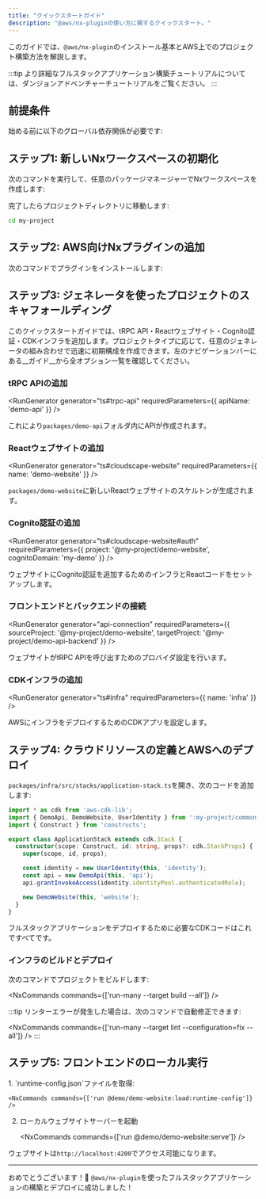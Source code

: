 ```yaml
---
title: "クイックスタートガイド"
description: "@aws/nx-pluginの使い方に関するクイックスタート。"
---
```





このガイドでは、`@aws/nx-plugin`のインストール基本とAWS上でのプロジェクト構築方法を解説します。

:::tip
より詳細なフルスタックアプリケーション構築チュートリアルについては、<Link path="get_started/tutorials/dungeon-game/overview">ダンジョンアドベンチャーチュートリアル</Link>をご覧ください。
:::

## 前提条件

始める前に以下のグローバル依存関係が必要です:

<Prerequisites />

## ステップ1: 新しいNxワークスペースの初期化

次のコマンドを実行して、任意のパッケージマネージャーでNxワークスペースを作成します:

<CreateNxWorkspaceCommand workspace="my-project" />

完了したらプロジェクトディレクトリに移動します:

```sh
cd my-project
```

## ステップ2: AWS向けNxプラグインの追加

次のコマンドでプラグインをインストールします:

<InstallCommand dev pkg="@aws/nx-plugin" />

## ステップ3: ジェネレータを使ったプロジェクトのスキャフォールディング

このクイックスタートガイドでは、tRPC API・Reactウェブサイト・Cognito認証・CDKインフラを追加します。プロジェクトタイプに応じて、任意のジェネレータの組み合わせで迅速に初期構成を作成できます。左のナビゲーションバーにある__ガイド__から全オプション一覧を確認してください。

### tRPC APIの追加

<RunGenerator generator="ts#trpc-api" requiredParameters={{ apiName: 'demo-api' }} />

これにより`packages/demo-api`フォルダ内にAPIが作成されます。

### Reactウェブサイトの追加

<RunGenerator generator="ts#cloudscape-website" requiredParameters={{ name: 'demo-website' }} />

`packages/demo-website`に新しいReactウェブサイトのスケルトンが生成されます。

### Cognito認証の追加

<RunGenerator generator="ts#cloudscape-website#auth" requiredParameters={{ project: '@my-project/demo-website', cognitoDomain: 'my-demo' }} />

ウェブサイトにCognito認証を追加するためのインフラとReactコードをセットアップします。

### フロントエンドとバックエンドの接続

<RunGenerator generator="api-connection" requiredParameters={{ sourceProject: '@my-project/demo-website', targetProject: '@my-project/demo-api-backend' }} />

ウェブサイトがtRPC APIを呼び出すためのプロバイダ設定を行います。

### CDKインフラの追加

<RunGenerator generator="ts#infra" requiredParameters={{ name: 'infra' }} />

AWSにインフラをデプロイするためのCDKアプリを設定します。

## ステップ4: クラウドリソースの定義とAWSへのデプロイ

`packages/infra/src/stacks/application-stack.ts`を開き、次のコードを追加します:

```typescript
import * as cdk from 'aws-cdk-lib';
import { DemoApi, DemoWebsite, UserIdentity } from ':my-project/common-constructs';
import { Construct } from 'constructs';

export class ApplicationStack extends cdk.Stack {
  constructor(scope: Construct, id: string, props?: cdk.StackProps) {
    super(scope, id, props);

    const identity = new UserIdentity(this, 'identity');
    const api = new DemoApi(this, 'api');
    api.grantInvokeAccess(identity.identityPool.authenticatedRole);

    new DemoWebsite(this, 'website');
  }
}
```

フルスタックアプリケーションをデプロイするために必要なCDKコードはこれですべてです。

### インフラのビルドとデプロイ

次のコマンドでプロジェクトをビルドします:

<NxCommands commands={['run-many --target build --all']} />

:::tip
リンターエラーが発生した場合は、次のコマンドで自動修正できます:

<NxCommands commands={['run-many --target lint --configuration=fix --all']} />
:::

## ステップ5: フロントエンドのローカル実行

<Steps>
1. `runtime-config.json`ファイルを取得:

    <NxCommands commands={['run @demo/demo-website:load:runtime-config']} />

2. ローカルウェブサイトサーバーを起動

    <NxCommands commands={['run @demo/demo-website:serve']} />
</Steps>

ウェブサイトは`http://localhost:4200`でアクセス可能になります。

---

おめでとうございます！🎉 `@aws/nx-plugin`を使ったフルスタックアプリケーションの構築とデプロイに成功しました！